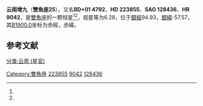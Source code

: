 {{Starbox begin
| name = 雙魚座25
}}
{{Starbox observe
| epoch = [[J2000.0|J2000.0]]
| constell = [[雙魚座|雙魚座]]<ref name=SIMBAD>{{cite web
 | url=http://simbad.u-strasbg.fr/simbad/sim-id?Ident=HR+9042
 | title=Pulsating variable Star
 | publisher=Centre de Données astronomiques de Strasbourg
 | work=SIMBAD
 | accessdate=2012-07-13
 | archive-date=2019-09-12
 | archive-url=https://web.archive.org/web/20190912212114/http://simbad.u-strasbg.fr/simbad/sim-id?Ident=HR+9042
 | dead-url=no
 }}</ref><ref name=DATA>{{cite web
 | url=http://vizier.u-strasbg.fr/viz-bin/VizieR-5?-out.add=.&-source=5050&-corr=PK=HR&-out.max=9999&HR=9042
 | title=VizieR Detailed Page
 | accessdate=2012-07-13
 | archive-date=2016-03-04
 | archive-url=https://web.archive.org/web/20160304221218/http://vizier.u-strasbg.fr/viz-bin/VizieR-5?-out.add=.&-source=5050&-corr=PK=HR&-out.max=9999&HR=9042
 | dead-url=no
 }}</ref>
| 星官 = [[云雨_(星官)|云雨]]
| ra = {{RA|23|53|4.8}}<ref name=SIMBAD /><ref name=DATA />
| dec = {{DEC|+2|5|26}}<ref name=SIMBAD /><ref name=DATA />
| appmag_v = 6.28<ref name=SIMBAD /><ref name=DATA />
}}
{{Starbox character
| class = A1V<ref name=SIMBAD /><ref name=DATA />
| b-v = -0.01<ref name=SIMBAD /><ref name=DATA />
| u-b = -0.01<ref name=SIMBAD /><ref name=DATA />
| r-i = <ref name=SIMBAD /><ref name=DATA />
| variable = 
}}
{{Starbox astrometry
| radial_v = -0.01
| prop_mo_ra = 5
| parallax = 
| p_error = 
}}
{{Starbox catalog
| names =BD+01 4792，[[SAO星表|SAO]] 128436，[[HD星表|HD]] 223855，[[HR星表|HR]] 9042}}
{{Starbox reference |Simbad=HR+9042}}
{{Starbox end}}

'''云雨增九'''（'''雙魚座25'''），又名'''BD+01 4792'''，'''HD 223855'''、'''SAO 128436'''、'''HR 9042'''，是[[雙魚座|雙魚座]]的一颗恒星<ref name=SIMBAD /><ref name=DATA />，视星等为6.28，位于[[銀道座標系|銀經]]94.93，[[銀道座標系|銀緯]]-57.57，其[[B1900.0|B1900.0]]坐标为赤經{{RA|23|47|57.4}}，赤緯{{DEC|+1|-57.57|5}}。

== 参考文献 ==
{{reflist}}

{{star-stub}}

{{雙魚座恒星}}
[[Category:雙魚座|Category:雙魚座]]
[[Category:HD和HDE天體|223855]]
[[Category:HR天體|9042]]
[[Category:SAO天體|128436]]
[[分类:云雨_(星官)|分类:云雨 (星官)]]